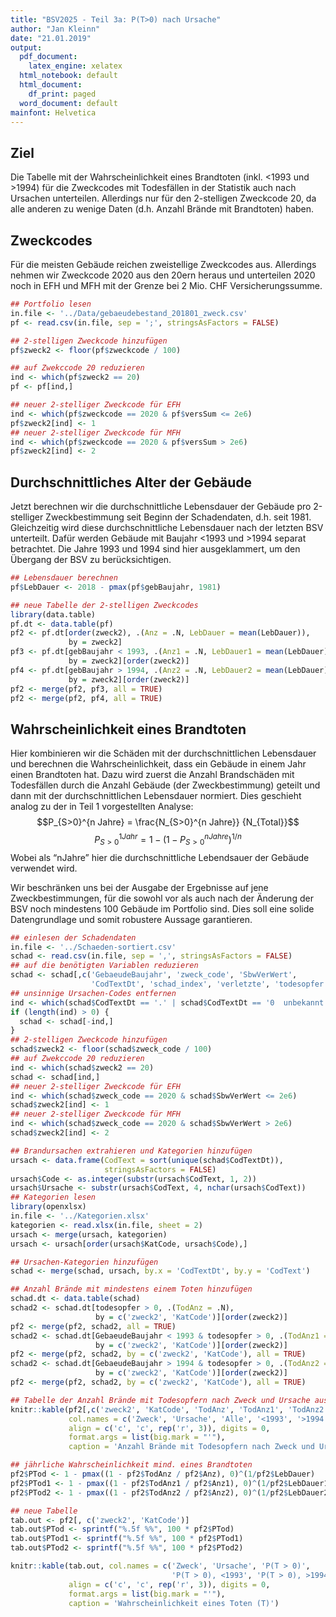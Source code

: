 ```yaml
---
title: "BSV2025 - Teil 3a: P(T>0) nach Ursache"
author: "Jan Kleinn"
date: "21.01.2019"
output:
  pdf_document:
    latex_engine: xelatex
  html_notebook: default
  html_document:
    df_print: paged
  word_document: default
mainfont: Helvetica
---
```


## Ziel
Die Tabelle mit der Wahrscheinlichkeit eines Brandtoten (inkl. <1993 und >1994) für die Zweckcodes mit Todesfällen in der Statistik auch nach Ursachen unterteilen. Allerdings nur für den 2-stelligen Zweckcode 20, da alle anderen zu wenige Daten (d.h. Anzahl Brände mit Brandtoten) haben.

## Zweckcodes
Für die meisten Gebäude reichen zweistellige Zweckcodes aus. Allerdings nehmen wir Zweckcode 2020 aus den 20ern heraus und unterteilen 2020 noch in EFH und MFH mit der Grenze bei 2 Mio. CHF Versicherungssumme.

```r
## Portfolio lesen
in.file <- '../Data/gebaeudebestand_201801_zweck.csv'
pf <- read.csv(in.file, sep = ';', stringsAsFactors = FALSE)

## 2-stelligen Zweckcode hinzufügen
pf$zweck2 <- floor(pf$zweckcode / 100)

## auf Zwekccode 20 reduzieren
ind <- which(pf$zweck2 == 20)
pf <- pf[ind,]

## neuer 2-stelliger Zweckcode für EFH
ind <- which(pf$zweckcode == 2020 & pf$versSum <= 2e6)
pf$zweck2[ind] <- 1
## neuer 2-stelliger Zweckcode für MFH
ind <- which(pf$zweckcode == 2020 & pf$versSum > 2e6)
pf$zweck2[ind] <- 2

```

## Durchschnittliches Alter der Gebäude
Jetzt berechnen wir die durchschnittliche Lebensdauer der Gebäude pro 2-stelliger Zweckbestimmung seit Beginn der Schadendaten, d.h. seit 1981. Gleichzeitig wird diese durchschnittliche Lebensdauer nach der letzten BSV unterteilt. Dafür werden Gebäude mit Baujahr <1993 und >1994 separat betrachtet. Die Jahre 1993 und 1994 sind hier ausgeklammert, um den Übergang der BSV zu berücksichtigen.

```r
## Lebensdauer berechnen
pf$LebDauer <- 2018 - pmax(pf$gebBaujahr, 1981)

## neue Tabelle der 2-stelligen Zweckcodes
library(data.table)
pf.dt <- data.table(pf)
pf2 <- pf.dt[order(zweck2), .(Anz = .N, LebDauer = mean(LebDauer)),
             by = zweck2]
pf3 <- pf.dt[gebBaujahr < 1993, .(Anz1 = .N, LebDauer1 = mean(LebDauer)),
             by = zweck2][order(zweck2)]
pf4 <- pf.dt[gebBaujahr > 1994, .(Anz2 = .N, LebDauer2 = mean(LebDauer)),
             by = zweck2][order(zweck2)]
pf2 <- merge(pf2, pf3, all = TRUE)
pf2 <- merge(pf2, pf4, all = TRUE)

```

## Wahrscheinlichkeit eines Brandtoten
Hier kombinieren wir die Schäden mit der durchschnittlichen Lebensdauer und berechnen die Wahrscheinlichkeit, dass ein Gebäude in einem Jahr einen Brandtoten hat. Dazu wird zuerst die Anzahl Brandschäden mit Todesfällen durch die Anzahl Gebäude (der Zweckbestimmung) geteilt und dann mit der durchschnittlichen Lebensdauer normiert. Dies geschieht analog zu der in Teil 1 vorgestellten Analyse:
$$P_{S>0}^{n Jahre} = \frac{N_{S>0}^{n Jahre}} {N_{Total}}$$
$$P_{S>0}^{1 Jahr} = 1-\big(1-P_{S>0}^{n Jahre}\big)^{1/n}$$
Wobei als "nJahre" hier die durchschnittliche Lebendsauer der Gebäude verwendet wird.

Wir beschränken uns bei der Ausgabe der Ergebnisse auf jene Zweckbestimmungen, für die sowohl vor als auch nach der Änderung der BSV noch mindestens 100 Gebäude im Portfolio sind. Dies soll eine solide Datengrundlage und somit robustere Aussage garantieren.

```r
## einlesen der Schadendaten
in.file <- '../Schaeden-sortiert.csv'
schad <- read.csv(in.file, sep = ',', stringsAsFactors = FALSE)
## auf die benötigten Variablen reduzieren
schad <- schad[,c('GebaeudeBaujahr', 'zweck_code', 'SbwVerWert',
                  'CodTextDt', 'schad_index', 'verletzte', 'todesopfer')]
## unsinnige Ursachen-Codes entfernen
ind <- which(schad$CodTextDt == '.' | schad$CodTextDt == '0  unbekannt')
if (length(ind) > 0) {
  schad <- schad[-ind,]
}
## 2-stelligen Zweckcode hinzufügen
schad$zweck2 <- floor(schad$zweck_code / 100)
## auf Zwekccode 20 reduzieren
ind <- which(schad$zweck2 == 20)
schad <- schad[ind,]
## neuer 2-stelliger Zweckcode für EFH
ind <- which(schad$zweck_code == 2020 & schad$SbwVerWert <= 2e6)
schad$zweck2[ind] <- 1
## neuer 2-stelliger Zweckcode für MFH
ind <- which(schad$zweck_code == 2020 & schad$SbwVerWert > 2e6)
schad$zweck2[ind] <- 2

## Brandursachen extrahieren und Kategorien hinzufügen
ursach <- data.frame(CodText = sort(unique(schad$CodTextDt)),
                     stringsAsFactors = FALSE)
ursach$Code <- as.integer(substr(ursach$CodText, 1, 2))
ursach$Ursache <- substr(ursach$CodText, 4, nchar(ursach$CodText))
## Kategorien lesen
library(openxlsx)
in.file <- '../Kategorien.xlsx'
kategorien <- read.xlsx(in.file, sheet = 2)
ursach <- merge(ursach, kategorien)
ursach <- ursach[order(ursach$KatCode, ursach$Code),]

## Ursachen-Kategorien hinzufügen
schad <- merge(schad, ursach, by.x = 'CodTextDt', by.y = 'CodText')

## Anzahl Brände mit mindestens einem Toten hinzufügen
schad.dt <- data.table(schad)
schad2 <- schad.dt[todesopfer > 0, .(TodAnz = .N),
                   by = c('zweck2', 'KatCode')][order(zweck2)]
pf2 <- merge(pf2, schad2, all = TRUE)
schad2 <- schad.dt[GebaeudeBaujahr < 1993 & todesopfer > 0, .(TodAnz1 = .N),
                   by = c('zweck2', 'KatCode')][order(zweck2)]
pf2 <- merge(pf2, schad2, by = c('zweck2', 'KatCode'), all = TRUE)
schad2 <- schad.dt[GebaeudeBaujahr > 1994 & todesopfer > 0, .(TodAnz2 = .N),
                   by = c('zweck2', 'KatCode')][order(zweck2)]
pf2 <- merge(pf2, schad2, by = c('zweck2', 'KatCode'), all = TRUE)

## Tabelle der Anzahl Brände mit Todesopfern nach Zweck und Ursache ausgeben
knitr::kable(pf2[,c('zweck2', 'KatCode', 'TodAnz', 'TodAnz1', 'TodAnz2')],
             col.names = c('Zweck', 'Ursache', 'Alle', '<1993', '>1994'),
             align = c('c', 'c', rep('r', 3)), digits = 0,
             format.args = list(big.mark = "'"),
             caption = 'Anzahl Brände mit Todesopfern nach Zweck und Ursache')

## jährliche Wahrscheinlichkeit mind. eines Brandtoten
pf2$PTod <- 1 - pmax((1 - pf2$TodAnz / pf2$Anz), 0)^(1/pf2$LebDauer)
pf2$PTod1 <- 1 - pmax((1 - pf2$TodAnz1 / pf2$Anz1), 0)^(1/pf2$LebDauer1)
pf2$PTod2 <- 1 - pmax((1 - pf2$TodAnz2 / pf2$Anz2), 0)^(1/pf2$LebDauer2)

## neue Tabelle
tab.out <- pf2[, c('zweck2', 'KatCode')]
tab.out$PTod <- sprintf("%.5f %%", 100 * pf2$PTod)
tab.out$PTod1 <- sprintf("%.5f %%", 100 * pf2$PTod1)
tab.out$PTod2 <- sprintf("%.5f %%", 100 * pf2$PTod2)

knitr::kable(tab.out, col.names = c('Zweck', 'Ursache', 'P(T > 0)',
                                    'P(T > 0), <1993', 'P(T > 0), >1994'),
             align = c('c', 'c', rep('r', 3)), digits = 0,
             format.args = list(big.mark = "'"),
             caption = 'Wahrscheinlichkeit eines Toten (T)')

```